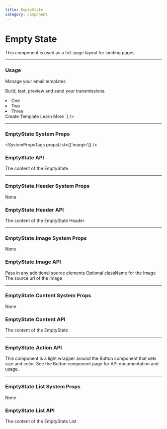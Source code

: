 ```yaml
---
title: EmptyState
category: Component
---
```



# Empty State

This component is used as a full-page layout for landing pages

---

### Usage

<LiveCode>
  <LiveCode.Content
    title="Basic Empty State"
    code={`
      <EmptyState>
    <EmptyState.Header> Manage your email templates</EmptyState.Header>
    <EmptyState.Content>
      <p>Build, test, preview and send your transmissions.</p>
      <EmptyState.List>
        <li>One</li>
        <li>Two</li>
        <li>Three</li>
      </EmptyState.List>
    </EmptyState.Content>
    <EmptyState.Image src="${AccountsImage}"/>
    <EmptyState.Action>Create Template</EmptyState.Action>
    <EmptyState.Action variant="outline">Learn More</EmptyState.Action>
  </EmptyState>
    `}
  />
</LiveCode>

---

### EmptyState System Props

<SystemPropsTags propsList={['margin']} />

### EmptyState API

<Prop name="children" type="node">
  The content of the EmptyState
</Prop>

---

### EmptyState.Header System Props

None

### EmptyState.Header API

<Prop name="children" type="node">
  The content of the EmptyState Header
</Prop>

---

### EmptyState.Image System Props

None

### EmptyState.Image API

<Prop name="children" type="node">
  Pass in any additional source elements
</Prop>

<Prop name="className" type="string">
  Optional className for the Image
</Prop>

<Prop name="src" type="string" required>
  The source url of the Image
</Prop>

--- 

### EmptyState.Content System Props

None

### EmptyState.Content API
<Prop name="children" type="node">
  The content of the EmptyState
</Prop>

---

### EmptyState.Action API

This component is a light wrapper around the Button component that sets size and color. See <Link to='/components/button'>the Button component page</Link> for API documentation and usage.

---

### EmptyState.List System Props

None

### EmptyState.List API

<Prop name="children" type="node">
  The content of the EmptyState List
</Prop>
